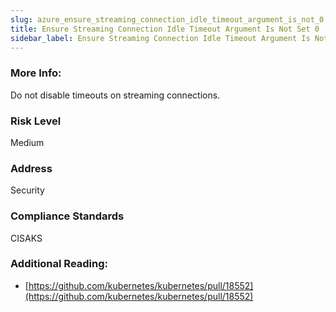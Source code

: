 ```yaml
---
slug: azure_ensure_streaming_connection_idle_timeout_argument_is_not_0
title: Ensure Streaming Connection Idle Timeout Argument Is Not Set 0
sidebar_label: Ensure Streaming Connection Idle Timeout Argument Is Not Set 0
---
```


### More Info:

Do not disable timeouts on streaming connections.

### Risk Level

Medium

### Address

Security

### Compliance Standards

CISAKS

### Additional Reading:

- [https://github.com/kubernetes/kubernetes/pull/18552](https://github.com/kubernetes/kubernetes/pull/18552) 

